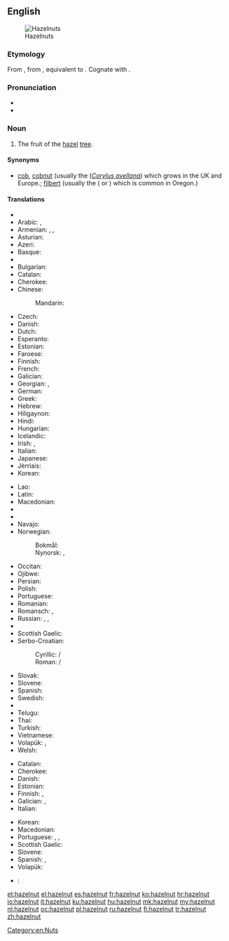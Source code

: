 ==English==
[[Image:Hazelnuts.jpg|thumb|Hazelnuts]]

===Etymology===
From {{etyl|enm|en}} {{term|haselnote|lang=enm}}, from {{etyl|ang|en}} {{term|hæselhnutu||hazelnut|lang=ang}}, equivalent to {{compound|hazel|nut|lang=en|nocat=1}}. Cognate with {{etyl|fy|-}} {{term|hazzenút||hazelnut|lang=fy}}.

===Pronunciation===
* {{IPA|/ˈheɪzəlnʌt/}}
* {{audio|en-us-hazelnut.ogg|Audio (US)|lang=en}}

===Noun===
{{en-noun}}

# The fruit of the [[hazel]] [[tree]].

====Synonyms====
* [[cob]], [[cobnut]] (usually the {{vern|common hazel}} (''[[Corylus avellana]]'') which grows in the UK and Europe.; [[filbert]] (usually the {{vern|American hazel}} ({{taxlink|Corylus americana|species|noshow=1}} or {{taxlink|Corylus maxima|species|noshow=1}}) which is common in Oregon.)

====Translations====
{{trans-top|fruit}}
* {{trreq|sq}}
* Arabic: {{t+|ar|بُنْدُق|tr=búnduq|m}} {{qualifier|collective}}, {{t|ar|بُنْدُقَة|tr=búnduqa|f}}
* Armenian: {{t|hy|պնդուկ|tr=pnduk}}, {{t|hy|կաղին|tr=kałin|sc=Armn}}, {{t|hy|տկողին|tr=tkołin|sc=Armn}}
* Asturian: {{t|ast|ablana|f}}
* Azeri: {{t+|az|fındıq}}
* Basque: {{t|eu|hur}}
* {{trreq|bn}}
* Bulgarian: {{t+|bg|лешник|m|tr=léšnik}}
* Catalan: {{t|ca|avellana|f}}
* Cherokee: {{t|chr|ᎠᏳᎩᏛ|tr=ayugidǝ}}
* Chinese:
*: Mandarin: {{t+|cmn|榛子|tr=zhēnzi|sc=Hani}}
* Czech: {{t+|cs|lískový ořech|m}}
* Danish: {{t+|da|hasselnød|c}}
* Dutch: {{t+|nl|hazelnoot|f}}
* Esperanto: {{t|eo|avelo}}
* Estonian: {{t|et|sarapuupähkel}}
* Faroese: {{t|fo|heslinøt|f}}
* Finnish: {{t+|fi|hasselpähkinä}}
* French: {{t+|fr|noisette|f}}
* Galician: {{t+|gl|abelá|f}}
* Georgian: {{t|ka|კაკალი|tr=kakali|sc=Geor}}, {{t+|ka|ნიგოზი|tr=nigozi|sc=Geor}}
* German: {{t+|de|Haselnuss|f}}
* Greek: {{t+|el|φουντούκι|n|tr=fountoúki}}
* Hebrew: {{t|he|אלסר|sc=Deva}}
* Hiligaynon: {{t|hil|abelyana|alt=abelyána}}
* Hindi: {{t|hi|हेज़लनट|f|tr=hēzalanaṭa|sc=Deva}}
* Hungarian: {{t+|hu|mogyoró}}
* Icelandic: {{t+|is|heslihneta|f}}
* Irish: {{t|ga|cnó coill|m}}, {{t|ga|cnó gaelach|m}}
* Italian: {{t+|it|nocciola|f}}
* Japanese: {{t|ja|ハシバミ|tr=hashibami}}
* Jèrriais: {{t|roa-jer|codrette|f}}
* Korean: {{t+|ko|개암|tr=gaeam|sc=Hang}}
{{trans-mid}}
* Lao: {{t|lo|ໝາກຮັດເຊລ|tr=mak had sel|sc=Laoo}}
* Latin: {{t|la|abellana}}
* Macedonian: {{t|mk|лешник|m|tr=léšnik}}
* {{trreq|ml}}
* {{trreq|mr}}
* Navajo: {{t|nv|neeshchʼíínímazí}}
* Norwegian:
*: Bokmål: {{t|no|hasselnøtt|m|f}}
*: Nynorsk: {{t|nn|haslenøtt|f}}, {{t|nn|hasselnøtt|f}}
* Occitan: {{t+|oc|avelana|f}}
* Ojibwe: {{t|oj|bagaan}}
* Persian: {{t+|fa|فندق}}
* Polish: {{t|pl|orzech laskowy|m}}
* Portuguese: {{t+|pt|avelã|f}}
* Romanian: {{t+|ro|alună|f}}
* Romansch: {{t|rm|nitschola|f}}, {{t|rm|nitschoula|f}}
* Russian: {{t|ru|лесной орех|m|tr=lesnój oréx}}, {{t+|ru|фундук|m|tr=fundúk}}, {{t+|ru|орех|m|tr=oréx}}
* {{trreq|sa}}
* Scottish Gaelic: {{t|gd|cnò challtainn|f}}
* Serbo-Croatian:
*: Cyrillic: {{t|sh|лешник|m|sc=Cyrl}} / {{t|sh|љешник|m|sc=Cyrl}}
*: Roman: {{t|sh|lešnik|m}} / {{t|sh|lješnik|m}}
* Slovak: {{t|sk|lieskový orech|f}}
* Slovene: {{t+|sl|lešnik|m}}
* Spanish: {{t+|es|avellana|f}}
* Swedish: {{t+|sv|hasselnöt|c}}
* {{trreq|ta}}
* Telugu: {{t|te|లేత గోధుమ రంగు టెంకాయ|tr=lEta gOdhuma raMgu TeMkaaya|sc=Telu}}
* Thai: {{t|th|ลูกฮาเซลนัท|tr=lôok haa sennát}}
* Turkish: {{t+|tr|fındık}}
* Vietnamese: {{t|vi|hạt phỉ}}
* Volapük: {{qualifier|Corylus avellana < syn. Corylus tubulosa}} {{t|vo|tuinavaälanöt}}, {{qualifier|kernel}} {{t|vo|vaälanötaker}}
* Welsh: {{t|cy|cneuen gyll|f}}
{{trans-bottom}}

{{trans-top|shrub}}
* Catalan: {{t|ca|avellaner|m}}
* Cherokee: {{t|chr|ᏳᎩᏓ|tr=yugida|sc=Cher}}
* Danish: {{t|da|hassel|c}}
* Estonian: {{t|et|sarapuu}}
* Finnish: {{t+|fi|pähkinäpensas}}, {{t+|fi|euroopanpähkinäpensas}}
* Galician: {{t+|gl|abeleira|f}}, {{t+|gl|abraira|f}}
* Italian: {{t|it|nocciòlo|m}}
{{trans-mid}}
* Korean: {{t+|ko|개암나무|tr=gaeamnamu|sc=Hang}}
* Macedonian: {{t|mk|лешник|m|tr=léšnik}}
* Portuguese: {{t+|pt|aveleira|f}}, {{t+|pt|avelaneira|f}}, {{t+|pt|avelãzeira|f}}
* Scottish Gaelic: {{t|gd|calltainn|f}}
* Slovene: {{t+|sl|leska|f}}
* Spanish: {{t+|es|avellano|m}}, {{t|es|avellanera|f}}
* Volapük: {{qualifier|Corylus avellana < syn. Corylus tubulosa}} {{t|vo|tuinavaäl}}
{{trans-bottom}}

{{checktrans-top}}
* {{ttbc|sh}}: {{t|sh|lješnjak}}
{{trans-bottom}}

[[Category:en:Nuts]]

[[et:hazelnut]]
[[el:hazelnut]]
[[es:hazelnut]]
[[fr:hazelnut]]
[[ko:hazelnut]]
[[hr:hazelnut]]
[[io:hazelnut]]
[[it:hazelnut]]
[[ku:hazelnut]]
[[hu:hazelnut]]
[[mk:hazelnut]]
[[my:hazelnut]]
[[nl:hazelnut]]
[[oc:hazelnut]]
[[pl:hazelnut]]
[[ru:hazelnut]]
[[fi:hazelnut]]
[[tr:hazelnut]]
[[zh:hazelnut]]